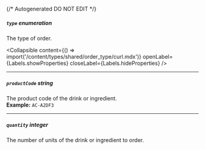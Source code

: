 {/* Autogenerated DO NOT EDIT  */}

##### `type` _enumeration_
The type of order.

<Collapsible content={() => import('/content/types/shared/order_type/curl.mdx')} openLabel={Labels.showProperties} closeLabel={Labels.hideProperties} />


---
##### `productCode` _string_
The product code of the drink or ingredient.
<br/>
**Example:** `AC-A2DF3`

---
##### `quantity` _integer_
The number of units of the drink or ingredient to order.


